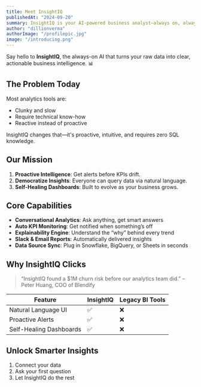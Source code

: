 ```yaml
---
title: Meet InsightIQ
publishedAt: "2024-09-20"
summary: InsightIQ is your AI-powered business analyst—always on, always learning.
author: "dillionverma"
authorImage: "/profilepic.jpg"
image: "/introducing.png"
---
```


Say hello to **InsightIQ**, the always-on AI that turns your raw data into clear, actionable business intelligence. 📊

## The Problem Today

Most analytics tools are:

- Clunky and slow
- Require technical know-how
- Reactive instead of proactive

InsightIQ changes that—it's proactive, intuitive, and requires zero SQL knowledge.

## Our Mission

1. **Proactive Intelligence**: Get alerts before KPIs drift.
2. **Democratize Insights**: Everyone can query data via natural language.
3. **Self-Healing Dashboards**: Built to evolve as your business grows.

## Core Capabilities

- **Conversational Analytics**: Ask anything, get smart answers
- **Auto KPI Monitoring**: Get notified when something’s off
- **Explainability Engine**: Understand the “why” behind every trend
- **Slack & Email Reports**: Automatically delivered insights
- **Data Source Sync**: Plug in Snowflake, BigQuery, or Sheets in seconds

## Why InsightIQ Clicks

> “InsightIQ found a $1M churn risk before our analytics team did.” – Peter Huang, COO of Blendify

| Feature            | InsightIQ | Legacy BI Tools |
|--------------------|-----------|------------------|
| Natural Language UI| ✅        | ❌              |
| Proactive Alerts   | ✅        | ❌              |
| Self-Healing Dashboards | ✅ | ❌              |

## Unlock Smarter Insights

1. Connect your data
2. Ask your first question
3. Let InsightIQ do the rest
